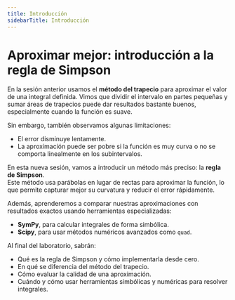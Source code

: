 ```yaml
---
title: Introducción
sidebarTitle: Introducción
---
```


<link
  rel="stylesheet"
  href="https://cdn.jsdelivr.net/npm/katex/dist/katex.css"
/>

# Aproximar mejor: introducción a la regla de Simpson

En la sesión anterior usamos el **método del trapecio** para aproximar el valor de una integral definida. Vimos que dividir el intervalo en partes pequeñas y sumar áreas de trapecios puede dar resultados bastante buenos, especialmente cuando la función es suave.

Sin embargo, también observamos algunas limitaciones:

- El error disminuye lentamente.
- La aproximación puede ser pobre si la función es muy curva o no se comporta linealmente en los subintervalos.

En esta nueva sesión, vamos a introducir un método más preciso: la **regla de Simpson**.  
Este método usa parábolas en lugar de rectas para aproximar la función, lo que permite capturar mejor su curvatura y reducir el error rápidamente.

Además, aprenderemos a comparar nuestras aproximaciones con resultados exactos usando herramientas especializadas:

- **SymPy**, para calcular integrales de forma simbólica.
- **Scipy**, para usar métodos numéricos avanzados como `quad`.

Al final del laboratorio, sabrán:

- Qué es la regla de Simpson y cómo implementarla desde cero.
- En qué se diferencia del método del trapecio.
- Cómo evaluar la calidad de una aproximación.
- Cuándo y cómo usar herramientas simbólicas y numéricas para resolver integrales.